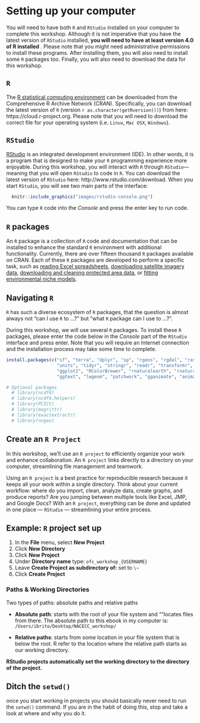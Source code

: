 # Setting up your computer {#setup}

You will need to have both `R` and `RStudio` installed on your computer to complete this workshop. Although it is not imperative that you have the latest version of `RStudio` installed, **you will need to have at least version 4.0 of R installed** . Please note that you might need administrative permissions to install these programs. After installing them, you will also need to install some `R` packages too. Finally, you will also need to download the data for this workshop.

## `R` {#r}

The [R statistical computing environment](https://www.r-project.org) can be downloaded from the Comprehensive R Archive Network (CRAN). Specifically, you can download the latest version of `R` (version `r as.character(getRversion())`) from here: https://cloud.r-project.org. Please note that you will need to download the correct file for your operating system (i.e. `Linux`, `Mac OSX`, `Windows`).

## `RStudio` {#rstudio}

[RStudio](https://www.rstudio.com) is an integrated development environment (IDE). In other words, it is a program that is designed to make your `R` programming experience more enjoyable. During this workshop, you will interact with `R` through `RStudio`---meaning that you will open `RStudio` to code in `R`. You can download the latest version of `RStudio` here: http://www.rstudio.com/download. When you start `RStudio`, you will see two main parts of the interface:

```r
  knitr::include_graphics("images/rstudio-console.png")
```

You can type `R` code into the *Console* and press the enter key to run code.

## `R` packages {#r-packages}

An `R` package is a collection of `R` code and documentation that can be installed to enhance the standard `R` environment with additional functionality. Currently, there are over fifteen thousand `R` packages available on CRAN. Each of these `R` packages are developed to perform a specific task, such as [reading Excel spreadsheets](https://cran.r-project.org/web/packages/readxl/index.html), [downloading satellite imagery data](https://cran.r-project.org/web/packages/MODIStsp/index.html), [downloading and cleaning protected area data](https://cran.r-project.org/web/packages/wdpar/index.html), or [fitting environmental niche models](https://cran.r-project.org/web/packages/ENMeval/index.html).

::: callout-note
## Navigating `R`

`R` has such a diverse ecosystem of `R` packages, that the question is almost always not "can I use `R` to ...?" but "what `R` package can I use to ...?".
:::

During this workshop, we will use several `R` packages. To install these `R` packages, please enter the code below in the *Console* part of the `RStudio` interface and press enter. Note that you will require an Internet connection and the installation process may take some time to complete.

```r
install.packages(c("sf", "terra", "dplyr", "sp", "rgeos", "rgdal", "raster",
                   "units", "tidyr", "stringr", "readr", "transformr", "data.table",
                   "ggplot2", "RColorBrewer", "rnaturalearth", "rnaturalearthdata",
                   "ggtext", "lwgeom", "patchwork", "gganimate", "animation"))

# Optional packages
  # library(ncdf4)
  # library(ncdf4.helpers)
  # library(PCICt)
  # library(magrittr)
  # library(exactextractr)
  # library(nngeo)
```

## Create an `R Project`

In this workshop, we'll use an `R project` to efficiently organize your work and enhance collaboration. An `R project` links directly to a directory on your computer, streamlining file management and teamwork.

Using an `R project` is a best practice for reproducible research because it keeps all your work within a single directory. Think about your current workflow: where do you import, clean, analyze data, create graphs, and produce reports? Are you jumping between multiple tools like Excel, JMP, and Google Docs? With an `R project`, everything can be done and updated in one place --- `RStudio` --- streamlining your entire process.

::: callout-note
## Example: `R` project set up

1.  In the **File** menu, select **New Project**
2.  Click **New Directory**
3.  Click **New Project**
4.  Under **Directory name** type: `ofc_workshop_{USERNAME}`
5.  Leave **Create Project as subdirectory of:** set to `\~`
6.  Click **Create Project**
:::

### Paths & Working Directories

Two types of paths: absolute paths and relative paths

-   **Absolute path**: starts with the root of your file system and ""locates files from there. The absolute path to this ebook in my computer is: `/Users/ibrito/Desktop/NACECC_workshop/`

-   **Relative paths**: starts from some location in your file system that is below the root. R refer to the location where the relative path starts as our working directory.

::: callout-important
**RStudio projects automatically set the working directory to the directory of the project.**
:::

::: {.callout-caution collapse="true"}
## Ditch the `setwd()`

once you start working in projects you should basically never need to run the `setwd()` command. If you are in the habit of doing this, stop and take a look at where and why you do it.
:::
